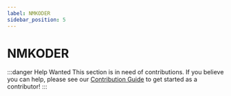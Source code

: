 ```yaml
---
label: NMKODER
sidebar_position: 5
---
```


# NMKODER

:::danger Help Wanted
This section is in need of contributions. If you believe you can help, please see our [Contribution Guide](../contribution-guide.mdx) to get started as a contributor!
:::